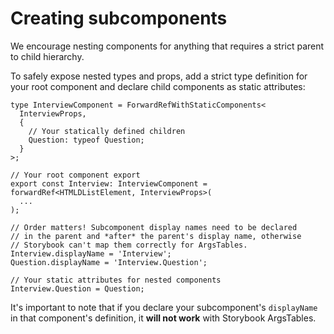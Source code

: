 
<Meta title="Contributing / Subcomponents" />

# Creating subcomponents

We encourage nesting components for anything that requires a strict parent to child hierarchy.

To safely expose nested types and props, add a strict type definition for your root component and declare child components as static attributes:

```tsx
type InterviewComponent = ForwardRefWithStaticComponents<
  InterviewProps,
  {
    // Your statically defined children
    Question: typeof Question;
  }
>;

// Your root component export
export const Interview: InterviewComponent = forwardRef<HTMLDListElement, InterviewProps>(
  ...
);

// Order matters! Subcomponent display names need to be declared
// in the parent and *after* the parent's display name, otherwise
// Storybook can't map them correctly for ArgsTables.
Interview.displayName = 'Interview';
Question.displayName = 'Interview.Question';

// Your static attributes for nested components
Interview.Question = Question;
```

It's important to note that if you declare your subcomponent's `displayName` in that component's definition, it **will not work** with Storybook ArgsTables.
